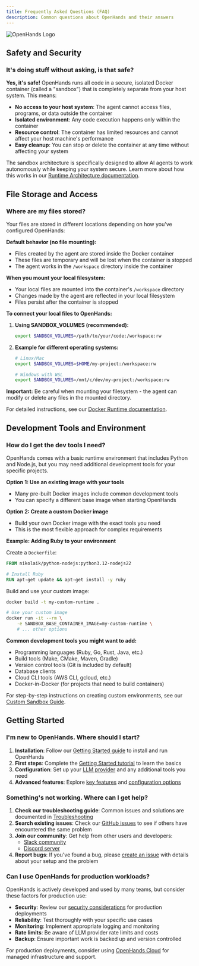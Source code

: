 ```yaml
---
title: Frequently Asked Questions (FAQ)
description: Common questions about OpenHands and their answers
---
```


<div style={{ textAlign: 'center', marginBottom: '2rem' }}>
  <img src="/static/img/logo.png" alt="OpenHands Logo" style={{ maxWidth: '300px', height: 'auto' }} />
</div>

## Safety and Security

### It's doing stuff without asking, is that safe?

**Yes, it's safe!** OpenHands runs all code in a secure, isolated Docker container (called a "sandbox") that is completely separate from your host system. This means:

- **No access to your host system**: The agent cannot access files, programs, or data outside the container
- **Isolated environment**: Any code execution happens only within the container
- **Resource control**: The container has limited resources and cannot affect your host machine's performance
- **Easy cleanup**: You can stop or delete the container at any time without affecting your system

The sandbox architecture is specifically designed to allow AI agents to work autonomously while keeping your system secure. Learn more about how this works in our [Runtime Architecture documentation](/usage/architecture/runtime).

## File Storage and Access

### Where are my files stored?

Your files are stored in different locations depending on how you've configured OpenHands:

**Default behavior (no file mounting):**
- Files created by the agent are stored inside the Docker container
- These files are temporary and will be lost when the container is stopped
- The agent works in the `/workspace` directory inside the container

**When you mount your local filesystem:**
- Your local files are mounted into the container's `/workspace` directory
- Changes made by the agent are reflected in your local filesystem
- Files persist after the container is stopped

**To connect your local files to OpenHands:**

1. **Using SANDBOX_VOLUMES (recommended):**
   ```bash
   export SANDBOX_VOLUMES=/path/to/your/code:/workspace:rw
   ```

2. **Example for different operating systems:**
   ```bash
   # Linux/Mac
   export SANDBOX_VOLUMES=$HOME/my-project:/workspace:rw

   # Windows with WSL
   export SANDBOX_VOLUMES=/mnt/c/dev/my-project:/workspace:rw
   ```

**Important:** Be careful when mounting your filesystem - the agent can modify or delete any files in the mounted directory.

For detailed instructions, see our [Docker Runtime documentation](/usage/runtimes/docker#connecting-to-your-filesystem).

## Development Tools and Environment

### How do I get the dev tools I need?

OpenHands comes with a basic runtime environment that includes Python and Node.js, but you may need additional development tools for your specific projects.

**Option 1: Use an existing image with your tools**
- Many pre-built Docker images include common development tools
- You can specify a different base image when starting OpenHands

**Option 2: Create a custom Docker image**
- Build your own Docker image with the exact tools you need
- This is the most flexible approach for complex requirements

**Example: Adding Ruby to your environment**

Create a `Dockerfile`:
```dockerfile
FROM nikolaik/python-nodejs:python3.12-nodejs22

# Install Ruby
RUN apt-get update && apt-get install -y ruby
```

Build and use your custom image:
```bash
docker build -t my-custom-runtime .

# Use your custom image
docker run -it --rm \
    -e SANDBOX_BASE_CONTAINER_IMAGE=my-custom-runtime \
    # ... other options
```

**Common development tools you might want to add:**
- Programming languages (Ruby, Go, Rust, Java, etc.)
- Build tools (Make, CMake, Maven, Gradle)
- Version control tools (Git is included by default)
- Database clients
- Cloud CLI tools (AWS CLI, gcloud, etc.)
- Docker-in-Docker (for projects that need to build containers)

For step-by-step instructions on creating custom environments, see our [Custom Sandbox Guide](/usage/how-to/custom-sandbox-guide).

## Getting Started

### I'm new to OpenHands. Where should I start?

1. **Installation**: Follow our [Getting Started guide](/usage/local-setup) to install and run OpenHands
2. **First steps**: Complete the [Getting Started tutorial](/usage/getting-started) to learn the basics
3. **Configuration**: Set up your [LLM provider](/usage/llms/llms) and any additional tools you need
4. **Advanced features**: Explore [key features](/usage/key-features) and [configuration options](/usage/configuration-options)

### Something's not working. Where can I get help?

1. **Check our troubleshooting guide**: Common issues and solutions are documented in [Troubleshooting](/usage/troubleshooting/troubleshooting)
2. **Search existing issues**: Check our [GitHub issues](https://github.com/All-Hands-AI/OpenHands/issues) to see if others have encountered the same problem
3. **Join our community**: Get help from other users and developers:
   - [Slack community](https://join.slack.com/t/openhands-ai/shared_invite/zt-34zm4j0gj-Qz5kRHoca8DFCbqXPS~f_A)
   - [Discord server](https://discord.gg/ESHStjSjD4)
4. **Report bugs**: If you've found a bug, please [create an issue](https://github.com/All-Hands-AI/OpenHands/issues/new) with details about your setup and the problem

### Can I use OpenHands for production workloads?

OpenHands is actively developed and used by many teams, but consider these factors for production use:

- **Security**: Review our [security considerations](/usage/runtimes/docker#hardened-docker-installation) for production deployments
- **Reliability**: Test thoroughly with your specific use cases
- **Monitoring**: Implement appropriate logging and monitoring
- **Rate limits**: Be aware of LLM provider rate limits and costs
- **Backup**: Ensure important work is backed up and version controlled

For production deployments, consider using [OpenHands Cloud](https://app.all-hands.dev) for managed infrastructure and support.
